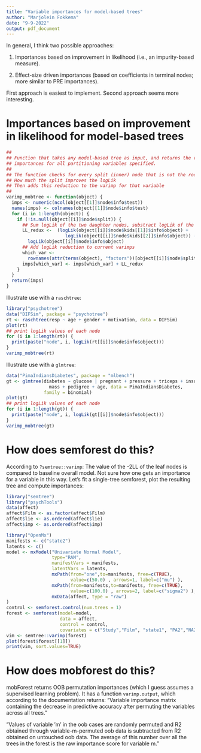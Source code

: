 ```yaml
---
title: "Variable importances for model-based trees"
author: "Marjolein Fokkema"
date: "9-9-2022"
output: pdf_document
---
```


In general, I think two possible approaches: 

1) Importances based on improvement in likelihood (i.e., an impurity-based measure). 

2) Effect-size driven importances (based on coefficients in terminal nodes; more similar to PRE importances).

First approach is easiest to implement. Second approach seems more interesting.


# Importances based on improvement in likelihood for model-based trees

```r
## 
## Function that takes any model-based tree as input, and returns the variable
## importances for all partitioning variables specified.
## 
## The function checks for every split (inner) node that is not the root: 
## How much the split improves the logLik
## Then adds this reduction to the varimp for that variable
##
varimp_mobtree <- function(object) {
  imps <- numeric(ncol(object[[1]]$node$info$test))
  names(imps) <- colnames(object[[1]]$node$info$test)
  for (i in 1:length(object)) {
    if (!is.null(object[[i]]$node$split)) {
      ## Sum logLik of the two daughter nodes, substract logLik of the mother node
      LL_redux <-  (logLik(object[[i]]$node$kids[[1]]$info$object) + 
                      logLik(object[[i]]$node$kids[[2]]$info$object)) - 
        logLik(object[[i]]$node$info$object)
      ## Add logLik reduction to current varimps
      which_var <- 
        rownames(attr(terms(object), "factors"))[object[[i]]$node$split$varid]
      imps[which_var] <- imps[which_var] + LL_redux
    }
  }
  return(imps)
}
```

Illustrate use with a `raschtree`:

```r
library("psychotree")
data("DIFSim", package = "psychotree")
rt <- raschtree(resp ~ age + gender + motivation, data = DIFSim)
plot(rt)
## print logLik values of each node
for (i in 1:length(rt)) {
  print(paste("node", i, logLik(rt[[i]]$node$info$object)))
}
varimp_mobtree(rt)
```

Illustrate use with a `glmtree`:

```r
data("PimaIndiansDiabetes", package = "mlbench")
gt <- glmtree(diabetes ~ glucose | pregnant + pressure + triceps + insulin + 
                mass + pedigree + age, data = PimaIndiansDiabetes, 
              family = binomial)
plot(gt)
## print logLik values of each node
for (i in 1:length(gt)) {
  print(paste("node", i, logLik(gt[[i]]$node$info$object)))
}
varimp_mobtree(gt)
```


# How does semforest do this?

According to `?semtree::varimp`: The value of the -2LL of the leaf nodes is compared to baseline overall model. Not sure how one gets an importance for a variable in this way. Let's fit a single-tree semforest, plot the resulting tree and compute importances:

```r
library("semtree")
library("psychTools")
data(affect)
affect$Film <- as.factor(affect$Film)
affect$lie <- as.ordered(affect$lie)
affect$imp <- as.ordered(affect$imp)

library("OpenMx")
manifests <- c("state2")
latents <- c()
model <- mxModel("Univariate Normal Model", 
                 type="RAM",
                 manifestVars = manifests,
                 latentVars = latents,
                 mxPath(from="one",to=manifests, free=c(TRUE), 
                        value=c(50.0) , arrows=1, label=c("mu") ),
                 mxPath(from=manifests,to=manifests, free=c(TRUE), 
                        value=c(100.0) , arrows=2, label=c("sigma2") ),
                 mxData(affect, type = "raw")
)
control <- semforest.control(num.trees = 1)
forest <- semforest(model=model,
                    data = affect, 
                    control = control,
                    covariates = c("Study","Film", "state1", "PA2","NA2","TA2"))
vim <- semtree::varimp(forest)
plot(forest$forest[[1]])
print(vim, sort.values=TRUE)
```


# How does mobforest do this?

mobForest returns OOB permutation importances (which I guess assumes a supervised learning problem). It has a function `varimp.output`, which according to the documentation returns: "Variable importance matrix containing the decrease in predictive accuracy after permuting the variables across all trees."

"Values of variable ’m’ in the oob cases are randomly permuted and R2 obtained through variable-m-permuted oob data is subtracted from R2 obtained on untouched oob data. The average of this number over all the trees in the forest is the raw importance score for variable m."